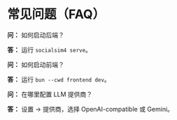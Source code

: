 # 常见问题（FAQ）

**问：** 如何启动后端？

**答：** 运行 `socialsim4 serve`。

**问：** 如何启动前端？

**答：** 运行 `bun --cwd frontend dev`。

**问：** 在哪里配置 LLM 提供商？

**答：** 设置 → 提供商，选择 OpenAI-compatible 或 Gemini。

